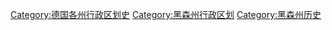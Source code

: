 [[Category:德国各州行政区划史|Category:德国各州行政区划史]]
[[Category:黑森州行政区划|Category:黑森州行政区划]]
[[Category:黑森州历史|Category:黑森州历史]]